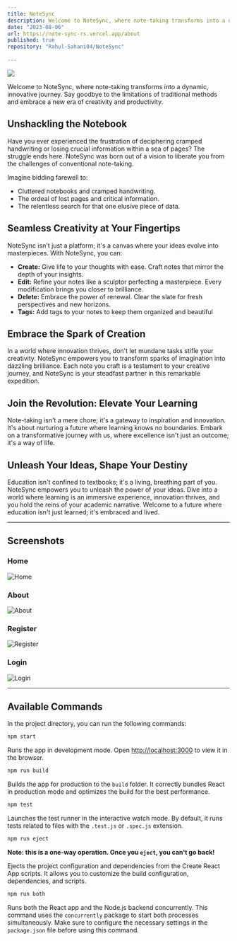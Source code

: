 ```yaml
---
title: NoteSync
description: Welcome to NoteSync, where note-taking transforms into a dynamic, innovative journey. Say goodbye to the limitations of traditional methods and embrace a new era of creativity and productivity.
date: "2023-08-06"
url: https://note-sync-rs.vercel.app/about
published: true
repository: "Rahul-Sahani04/NoteSync"
  
---
```



 [![](https://github.com/Rahul-Sahani04/NoteSync/raw/main/project%20images/NoteSync-Home.png?raw=true)](https://note-sync-rs.vercel.app/about) 


Welcome to NoteSync, where note-taking transforms into a dynamic, innovative journey. Say goodbye to the limitations of traditional methods and embrace a new era of creativity and productivity.

## Unshackling the Notebook

Have you ever experienced the frustration of deciphering cramped handwriting or losing crucial information within a sea of pages? The struggle ends here. NoteSync was born out of a vision to liberate you from the challenges of conventional note-taking. 

Imagine bidding farewell to:

- Cluttered notebooks and cramped handwriting.
- The ordeal of lost pages and critical information.
- The relentless search for that one elusive piece of data.

## Seamless Creativity at Your Fingertips

NoteSync isn't just a platform; it's a canvas where your ideas evolve into masterpieces. With NoteSync, you can:

- **Create:** Give life to your thoughts with ease. Craft notes that mirror the depth of your insights.
- **Edit:** Refine your notes like a sculptor perfecting a masterpiece. Every modification brings you closer to brilliance.
- **Delete:** Embrace the power of renewal. Clear the slate for fresh perspectives and new horizons.
- **Tags:** Add tags to your notes to keep them organized and beautiful

## Embrace the Spark of Creation

In a world where innovation thrives, don't let mundane tasks stifle your creativity. NoteSync empowers you to transform sparks of imagination into dazzling brilliance. Each note you craft is a testament to your creative journey, and NoteSync is your steadfast partner in this remarkable expedition.

## Join the Revolution: Elevate Your Learning

Note-taking isn't a mere chore; it's a gateway to inspiration and innovation. It's about nurturing a future where learning knows no boundaries. Embark on a transformative journey with us, where excellence isn't just an outcome; it's a way of life.

## Unleash Your Ideas, Shape Your Destiny

Education isn't confined to textbooks; it's a living, breathing part of you. NoteSync empowers you to unleash the power of your ideas. Dive into a world where learning is an immersive experience, innovation thrives, and you hold the reins of your academic narrative. Welcome to a future where education isn't just learned; it's embraced and lived.

---

## Screenshots

### Home
![Home](https://github.com/Rahul-Sahani04/NoteSync/blob/main/project%20images/NoteSync-Home.png?raw=true)

### About
![About](https://github.com/Rahul-Sahani04/NoteSync/blob/main/project%20images/NoteSync-About.png?raw=true)

### Register
![Register](https://github.com/Rahul-Sahani04/NoteSync/blob/main/project%20images/NoteSync-Register.png?raw=true)

### Login
![Login](https://github.com/Rahul-Sahani04/NoteSync/blob/main/project%20images/NoteSync-Login.png?raw=true)

---

## Available Commands

In the project directory, you can run the following commands:

```bash
npm start
```

Runs the app in development mode.
Open [http://localhost:3000](http://localhost:3000) to view it in the browser.

```bash 
npm run build
```

Builds the app for production to the `build` folder.
It correctly bundles React in production mode and optimizes the build for the best performance.

```bash 
npm test
```

Launches the test runner in the interactive watch mode.
By default, it runs tests related to files with the `.test.js` or `.spec.js` extension.

```bash 
npm run eject
```

**Note: this is a one-way operation. Once you `eject`, you can't go back!**

Ejects the project configuration and dependencies from the Create React App scripts.
It allows you to customize the build configuration, dependencies, and scripts.

```bash 
npm run both
```

Runs both the React app and the Node.js backend concurrently.
This command uses the `concurrently` package to start both processes simultaneously.
Make sure to configure the necessary settings in the `package.json` file before using this command.

